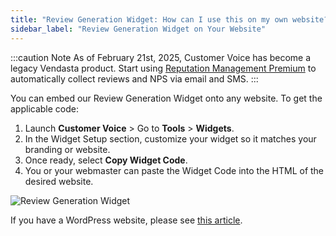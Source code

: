 ```yaml
---
title: "Review Generation Widget: How can I use this on my own website?"
sidebar_label: "Review Generation Widget on Your Website"
---
```


:::caution Note
As of February 21st, 2025, Customer Voice has become a legacy Vendasta product. Start using [Reputation Management Premium](https://partners.vendasta.com/marketplace/products/RM) to automatically collect reviews and NPS via email and SMS.
:::

You can embed our Review Generation Widget onto any website. To get the applicable code:

1. Launch **Customer Voice** > Go to **Tools** > **Widgets**.
2. In the Widget Setup section, customize your widget so it matches your branding or website.
3. Once ready, select **Copy Widget Code**.
4. You or your webmaster can paste the Widget Code into the HTML of the desired website.

![Review Generation Widget](./img/legacy-customer-voice-faqs/review-generation-widget.png)

If you have a WordPress website, please see [this article](/legacy/legacy-customer-voice/legacy-customer-voice-faqs/wordpress-widget).